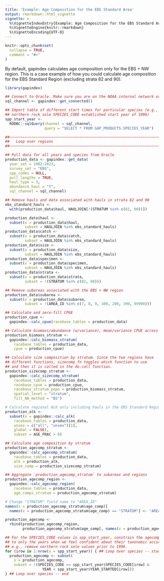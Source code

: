```yaml
---
title: 'Example: Age Composition for the EBS Standard Area'
output: rmarkdown::html_vignette
vignette: >
  %\VignetteIndexEntry{Example: Age Composition for the EBS Standard Area}
  %\VignetteEngine{knitr::rmarkdown}
  %\VignetteEncoding{UTF-8}
---
```


```r
knitr::opts_chunk$set(
  collapse = TRUE,
  comment = "#>"
)
```

By default, gapindex calculates age composition only for the EBS + NW region. This is a case example of how you could calculate age composition for the EBS Standard Region (excluding strata 82 and 90). 

```r
library(gapindex)

## Connect to Oracle. Make sure you are on the NOAA internal network or VPN
sql_channel <- gapindex::get_connected()

## Import table of different start times for particular species (e.g., 
## northern rock sole SPECIES_CODE established start year of 1996)
spp_start_year <-
  RODBC::sqlQuery(channel = sql_channel, 
                  query = "SELECT * FROM GAP_PRODUCTS.SPECIES_YEAR")

##~~~~~~~~~~~~~~~~~~~~~~~~~~~~~~~~~~~~~~~~~~~~~~~~~~~~~~~~~~~~~~~~~~~~~~~~~~~~~
##   Loop over regions
##~~~~~~~~~~~~~~~~~~~~~~~~~~~~~~~~~~~~~~~~~~~~~~~~~~~~~~~~~~~~~~~~~~~~~~~~~~~~~

## Pull data for all years and species from Oracle
production_data <- gapindex::get_data(
  year_set = 1982:2023,
  survey_set = "EBS",
  spp_codes = NULL,
  pull_lengths = TRUE, 
  haul_type = 3, 
  abundance_haul = "Y",
  sql_channel = sql_channel)

## Remove hauls and data associated with hauls in strata 82 and 90
ebs_standard_hauls <- 
  with(production_data$haul, HAULJOIN[!(STRATUM %in% c(82, 90))])

production_data$haul <- 
  subset(x = production_data$haul, 
         subset = HAULJOIN %in% ebs_standard_hauls)
production_data$catch <- 
  subset(x = production_data$catch, 
         subset = HAULJOIN %in% ebs_standard_hauls)
production_data$size <- 
  subset(x = production_data$size, 
         subset = HAULJOIN %in% ebs_standard_hauls)
production_data$specimen <- 
  subset(x = production_data$specimen, 
         subset = HAULJOIN %in% ebs_standard_hauls)
production_data$strata <- 
  subset(x = production_data$strata, 
         subset = !(STRATUM %in% c(82, 90)))

## Remove subareas associated with the EBS + NW region
production_data$subarea <- 
  subset(x = production_data$subarea, 
         subset = !(AREA_ID %in% c(7, 8, 9, 100, 200, 300, 99900)))

## Calculate and zero-fill CPUE
production_cpue <-
  gapindex::calc_cpue(racebase_tables = production_data)

## Calculate biomass/abundance (w/variance), mean/variance CPUE across strata
production_biomass_stratum <-
  gapindex::calc_biomass_stratum(
    racebase_tables = production_data,
    cpue = production_cpue)

## Calculate size composition by stratum. Since the two regions have
## different functions, sizecomp_fn toggles which function to use
## and then it is called in the do.call function.
production_sizecomp_stratum <- 
  gapindex::calc_sizecomp_stratum(
    racebase_tables = production_data,
    racebase_cpue = production_cpue,
    racebase_stratum_popn = production_biomass_stratum,
    spatial_level = "stratum",
    fill_NA_method = "BS")

# Calculate regional ALK only including hauls in the EBS Standard Region
production_alk <- 
  subset(x = gapindex::calc_alk(
    racebase_tables = production_data,
    unsex = c("all", "unsex")[1], 
    global = FALSE),
    subset = AGE_FRAC > 0)

## Calculate age composition by stratum
production_agecomp_stratum <- 
  gapindex::calc_agecomp_stratum(
    racebase_tables = production_data,
    alk = production_alk,
    size_comp = production_sizecomp_stratum)

## Aggregate `production_agecomp_stratum` to subareas and regions
production_agecomp_region <- 
  gapindex::calc_agecomp_region(
    racebase_tables = production_data,
    age_comps_stratum = production_agecomp_stratum)

# Change "STRATUM" field name to "AREA_ID"
names(x = production_agecomp_stratum$age_comp)[
  names(x = production_agecomp_stratum$age_comp) == "STRATUM"] <- "AREA_ID"

production_agecomp <- 
  rbind(production_agecomp_region,
        production_agecomp_stratum$age_comp[, names(x = production_agecomp_region)])

## For the SPECIES_CODE values in spp_start_year, constrain the agecomp tables 
## to only the years when we feel confident about their taxonomic accuracy, 
## e.g., remove northern rock sole values prior to 1996.
for (irow in 1:nrow(x = spp_start_year)) { ## Loop over species -- start
  production_agecomp <- subset(
    x = production_agecomp,
    subset = !(SPECIES_CODE == spp_start_year$SPECIES_CODE[irow] & 
                 YEAR < spp_start_year$YEAR_STARTED[irow]))
} ## Loop over species -- end
```
